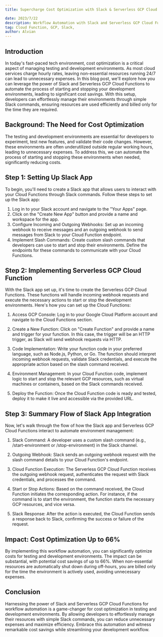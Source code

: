 ```yaml
---
title: Supercharge Cost Optimization with Slack & Serverless GCP Cloud Functions!

date: 2023/7/22
description: Workflow Automation with Slack and Serverless GCP Cloud Functions
tag: Cloud Function, GCP, Slack, 
author: Alvian
---
```


## Introduction

In today's fast-paced tech environment, cost optimization is a critical aspect of managing testing and development environments. As most cloud services charge hourly rates, leaving non-essential resources running 24/7 can lead to unnecessary expenses. In this blog post, we'll explore how you can leverage the power of Slack and Serverless GCP Cloud Functions to automate the process of starting and stopping your development environments, leading to significant cost savings. With this setup, developers can effortlessly manage their environments through simple Slack commands, ensuring resources are used efficiently and billed only for the time they are required.

## Background: The Need for Cost Optimization

The testing and development environments are essential for developers to experiment, test new features, and validate their code changes. However, these environments are often underutilized outside regular working hours, leading to unnecessary expenses. To address this, we can automate the process of starting and stopping these environments when needed, significantly reducing costs.

## Step 1: Setting Up Slack App

To begin, you'll need to create a Slack app that allows users to interact with your Cloud Functions through Slack commands. Follow these steps to set up the Slack app:

1.  Log in to your Slack account and navigate to the "Your Apps" page.
2.  Click on the "Create New App" button and provide a name and workspace for the app.
3.  Configure Incoming and Outgoing Webhooks: Set up an incoming webhook to receive messages and an outgoing webhook to send messages from Slack to your Cloud Function endpoint.
4.  Implement Slash Commands: Create custom slash commands that developers can use to start and stop their environments. Define the endpoints for these commands to communicate with your Cloud Functions.

## Step 2: Implementing Serverless GCP Cloud Function

With the Slack app set up, it's time to create the Serverless GCP Cloud Functions. These functions will handle incoming webhook requests and execute the necessary actions to start or stop the development environments. Here's how you can set up the Cloud Functions:

1.  Access GCP Console: Log in to your Google Cloud Platform account and navigate to the Cloud Functions section.
    
2.  Create a New Function: Click on "Create Function" and provide a name and trigger for your function. In this case, the trigger will be an HTTP trigger, as Slack will send webhook requests via HTTP.
    
3.  Code Implementation: Write your function code in your preferred language, such as Node.js, Python, or Go. The function should interpret incoming webhook requests, validate Slack credentials, and execute the appropriate action based on the slash command received.
    
4.  Environment Management: In your Cloud Function code, implement logic to start and stop the relevant GCP resources, such as virtual machines or containers, based on the Slack commands received.
    
5.  Deploy the Function: Once the Cloud Function code is ready and tested, deploy it to make it live and accessible via the provided URL.
    

## Step 3: Summary Flow of Slack App Integration

Now, let's walk through the flow of how the Slack app and Serverless GCP Cloud Functions interact to automate environment management:

1.  Slack Command: A developer uses a custom slash command (e.g., /start-environment or /stop-environment) in the Slack channel.
    
2.  Outgoing Webhook: Slack sends an outgoing webhook request with the slash command details to your Cloud Function's endpoint.
    
3.  Cloud Function Execution: The Serverless GCP Cloud Function receives the outgoing webhook request, authenticates the request with Slack credentials, and processes the command.
    
4.  Start or Stop Actions: Based on the command received, the Cloud Function initiates the corresponding action. For instance, if the command is to start the environment, the function starts the necessary GCP resources, and vice versa.
    
5.  Slack Response: After the action is executed, the Cloud Function sends a response back to Slack, confirming the success or failure of the request.
    

## Impact: Cost Optimization Up to 66%

By implementing this workflow automation, you can significantly optimize costs for testing and development environments. The impact can be substantial, with potential cost savings of up to 66%. When non-essential resources are automatically shut down during off-hours, you are billed only for the time the environment is actively used, avoiding unnecessary expenses.

## Conclusion

Harnessing the power of Slack and Serverless GCP Cloud Functions for workflow automation is a game-changer for cost optimization in testing and development environments. By allowing developers to effortlessly manage their resources with simple Slack commands, you can reduce unnecessary expenses and maximize efficiency. Embrace this automation and witness remarkable cost savings while streamlining your development workflow.
